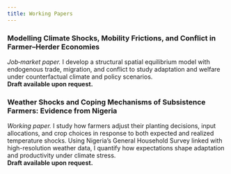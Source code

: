 ```yaml
---
title: Working Papers
---
```


### Modelling Climate Shocks, Mobility Frictions, and Conflict in Farmer–Herder Economies
*Job‑market paper.* I develop a structural spatial equilibrium model with endogenous trade, migration, and conflict to study adaptation and welfare under counterfactual climate and policy scenarios.  
**Draft available upon request.**

### Weather Shocks and Coping Mechanisms of Subsistence Farmers: Evidence from Nigeria
*Working paper.* I study how farmers adjust their planting decisions, input allocations, and crop choices in response to both expected and realized temperature shocks. Using Nigeria’s General Household Survey linked with high-resolution weather data, I quantify how expectations shape adaptation and productivity under climate stress.  
**Draft available upon request.**
